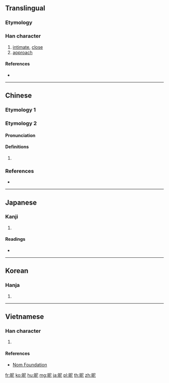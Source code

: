 {{also|暱}}
==Translingual==

===Etymology===
{{Han etyl}}

===Han character===
{{Han char|rn=72|rad=日|as=05|sn=9|four=67011|canj=ASP|ids=⿰日尼}}

# [[intimate]], [[close]]
# [[approach]]

====References====
* {{Han ref|kx=0494.070|dkj=13866|dj=0858.130|hdz=21504.020|uh=6635|ud=26165|bh=CEEE|bd=52974}}

----

==Chinese==

===Etymology 1===
{{zh-see|暱}}

===Etymology 2===
{{zh-forms}}

====Pronunciation====
{{zh-pron
|m=zhí
|c=
|h=pfs=
|md=
|mn=
|w=
|mc=y
|oc=y
|cat=
}}

====Definitions====
{{zh-hanzi}}

# {{rfdef|lang=zh}}

===References===
* {{R:twedu|B01535}}

----

==Japanese==

===Kanji===
{{ja-kanji|grade=|rs=日05}}

# {{defn|lang=ja|sort=日05}}

====Readings====
* {{ja-readings|on=[[じつ]] (jitsu), [[しょく]] (shoku)|kun=[[ちかずく]] (chikazuku)}}

----

==Korean==

===Hanja===
{{ko-hanja|hangeul=닐, 일, 녜, 예|eumhun=|rv=nil, il, nye, ye|mr=nil, il, nye, mye|y=nil, il, nyey, yey}}

# {{defn|lang=ko|sort=日05}}

----

==Vietnamese==

===Han character===
{{vi-readings|rs=日05|hanviet=nặc}}

# {{defn|lang=vi|sort=日05}}

====References====
* [http://nomfoundation.org/common/nom_details.php?codepoint=6635 Nom Foundation]

[[fr:昵]]
[[ko:昵]]
[[hu:昵]]
[[mg:昵]]
[[ja:昵]]
[[pl:昵]]
[[th:昵]]
[[zh:昵]]